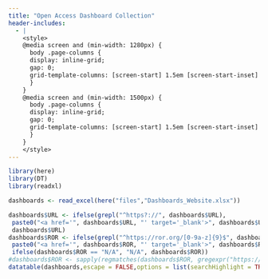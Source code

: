 ```yaml
---
title: "Open Access Dashboard Collection"
header-includes:
  - |
    <style>
    @media screen and (min-width: 1280px) {
      body .page-columns {
      display: inline-grid;
      gap: 0;
      grid-template-columns: [screen-start] 1.5em [screen-start-inset] 5fr [page-start page-start-inset] 7px [body-start-outset] 7px [body-start] 1.5em [body-content-start] minmax(1280px, calc(900px - 3em)) [body-content-end] 1.5em [body-end] 21px [body-end-outset] minmax(45px, 87px) [page-end-inset] 21px [page-end] 5fr [screen-end-inset] 1.5em [screen-end] !important;
      }
    }
    @media screen and (min-width: 1500px) {
      body .page-columns {
      display: inline-grid;
      gap: 0;
      grid-template-columns: [screen-start] 1.5em [screen-start-inset] 5fr [page-start page-start-inset] 7px [body-start-outset] 7px [body-start] 1.5em [body-content-start] minmax(1700px, calc(900px - 3em)) [body-content-end] 1.5em [body-end] 21px [body-end-outset] minmax(45px, 87px) [page-end-inset] 21px [page-end] 5fr [screen-end-inset] 1.5em [screen-end] !important;
      }
    }
    </style>
---
```


```r
library(here)
library(DT)
library(readxl)
```

```r
dashboards <- read_excel(here("files","Dashboards_Website.xlsx"))
```

```r
dashboards$URL <- ifelse(grepl("^https?://", dashboards$URL),
 paste0("<a href='", dashboards$URL, "' target='_blank'>", dashboards$URL, "</a>"),
 dashboards$URL)
dashboards$ROR <- ifelse(grepl("^https://ror.org/[0-9a-z]{9}$", dashboards$ROR),
 paste0("<a href='", dashboards$ROR, "' target='_blank'>", dashboards$ROR, "</a>"),
 ifelse(dashboards$ROR == "N/A", "N/A", dashboards$ROR))
#dashboards$ROR <- sapply(regmatches(dashboards$ROR, gregexpr("https://ror.org/[0-9a-z]{9}", dashboards$ROR)), function(url) paste0("<a href='", url, "' target='_blank'>", url, "</a>"))
datatable(dashboards,escape = FALSE,options = list(searchHighlight = TRUE, responsive = TRUE))
```

